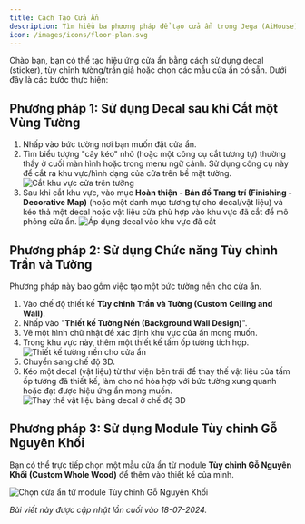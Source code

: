 ```yaml
---
title: Cách Tạo Cửa Ẩn
description: Tìm hiểu ba phương pháp để tạo cửa ẩn trong Jega (AiHouse), sử dụng decal sau khi cắt một vùng tường, chức năng tùy chỉnh trần/tường, hoặc chọn từ module tùy chỉnh gỗ nguyên khối.
icon: /images/icons/floor-plan.svg
---
```


Chào bạn, bạn có thể tạo hiệu ứng cửa ẩn bằng cách sử dụng decal (sticker), tùy chỉnh tường/trần giả hoặc chọn các mẫu cửa ẩn có sẵn. Dưới đây là các bước thực hiện:

## Phương pháp 1: Sử dụng Decal sau khi Cắt một Vùng Tường

1.  Nhấp vào bức tường nơi bạn muốn đặt cửa ẩn.
2.  Tìm biểu tượng "cây kéo" nhỏ (hoặc một công cụ cắt tương tự) thường thấy ở cuối màn hình hoặc trong menu ngữ cảnh. Sử dụng công cụ này để cắt ra khu vực/hình dạng của cửa trên bề mặt tường.
    ![Cắt khu vực cửa trên tường](https://ai-study1.3vjia.com/aihouse-web/aea41427-cda5-48f5-80cd-08576087b36e.png)
3.  Sau khi cắt khu vực, vào mục **Hoàn thiện - Bản đồ Trang trí (Finishing - Decorative Map)** (hoặc một danh mục tương tự cho decal/vật liệu) và kéo thả một decal hoặc vật liệu cửa phù hợp vào khu vực đã cắt để mô phỏng cửa ẩn.
    ![Áp dụng decal vào khu vực đã cắt](https://ai-study1.3vjia.com/aihouse-web/0198eec9-90cf-4025-92d2-cf1603fb710b.png)

## Phương pháp 2: Sử dụng Chức năng Tùy chỉnh Trần và Tường

Phương pháp này bao gồm việc tạo một bức tường nền cho cửa ẩn.

1.  Vào chế độ thiết kế **Tùy chỉnh Trần và Tường (Custom Ceiling and Wall)**.
2.  Nhấp vào "**Thiết kế Tường Nền (Background Wall Design)**".
3.  Vẽ một hình chữ nhật để xác định khu vực cửa ẩn mong muốn.
4.  Trong khu vực này, thêm một thiết kế tấm ốp tường tích hợp.
    ![Thiết kế tường nền cho cửa ẩn](https://ai-study1.3vjia.com/aihouse-web/534bdc5f-c946-4b81-8646-cb9dfe271643.png)
5.  Chuyển sang chế độ 3D.
6.  Kéo một decal (vật liệu) từ thư viện bên trái để thay thế vật liệu của tấm ốp tường đã thiết kế, làm cho nó hòa hợp với bức tường xung quanh hoặc đạt được hiệu ứng ẩn mong muốn.
    ![Thay thế vật liệu bằng decal ở chế độ 3D](https://ai-study1.3vjia.com/aihouse-web/553e76ae-6b8d-46a3-9dea-bc4d47f4af47.png)

## Phương pháp 3: Sử dụng Module Tùy chỉnh Gỗ Nguyên Khối

Bạn có thể trực tiếp chọn một mẫu cửa ẩn từ module **Tùy chỉnh Gỗ Nguyên Khối (Custom Whole Wood)** để thêm vào thiết kế của mình.

![Chọn cửa ẩn từ module Tùy chỉnh Gỗ Nguyên Khối](https://ai-study1.3vjia.com/aihouse-web/66f9de45-71a4-4d05-925d-67d80eec7535.png)

*Bài viết này được cập nhật lần cuối vào 18-07-2024.*
